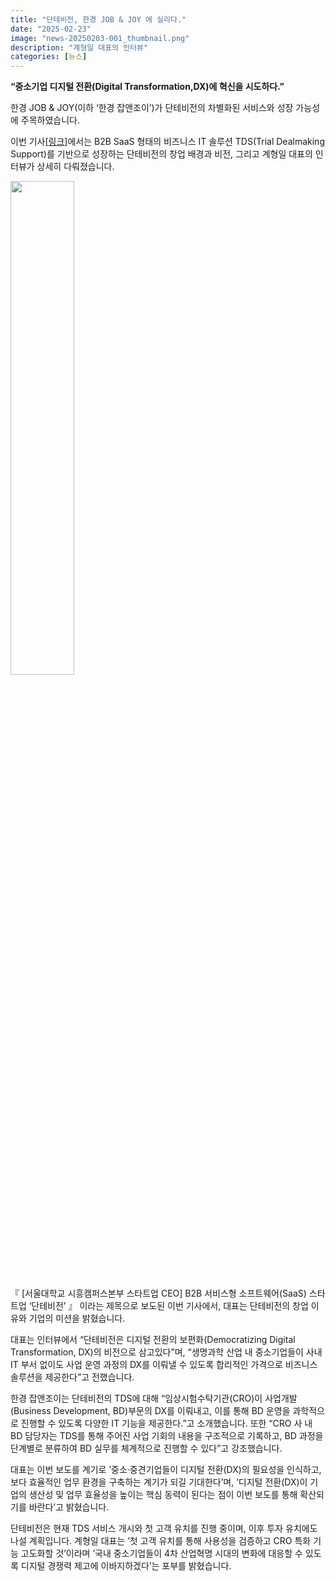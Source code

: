 ```yaml
---
title: "단테비전, 한경 JOB & JOY 에 실리다."
date: "2025-02-23"
image: "news-20250203-001_thumbnail.png"
description: "계형일 대표의 인터뷰"
categories: [뉴스]
---
```


:::{.news-body}

**“중소기업 디지털 전환(Digital Transformation,DX)에 혁신을 시도하다.”**

한경 JOB & JOY(이하 ‘한경 잡앤조이’)가 단테비전의 차별화된 서비스와 성장 가능성에 주목하였습니다.

이번 기사[[링크](https://magazine.hankyung.com/job-joy/article/202501206004d){target="_blank"}]에서는 B2B SaaS 형태의 비즈니스 IT 솔루션 TDS(Trial Dealmaking Support)를 기반으로 성장하는 단테비전의 창업 배경과 비전, 그리고 계형일 대표의 인터뷰가 상세히 다뤄졌습니다.

::::{.container-fluid .text-center .mt-5 .mb-5 .d-none .d-lg-block}
![](news-20250203-001_image.jpg){.img-fluid .rounded width="45%"}
::::

『 [서울대학교 시흥캠퍼스본부 스타트업 CEO] B2B 서비스형 소프트웨어(SaaS) 스타트업 ‘단테비전’ 』 이라는 제목으로 보도된 이번 기사에서, 대표는 단테비전의 창업 이유와 기업의 미션을 밝혔습니다.

대표는 인터뷰에서 “단테비전은 디지털 전환의 보편화(Democratizing Digital Transformation, DX)의 비전으로 삼고있다”며, “생명과학 산업 내 중소기업들이 사내 IT 부서 없이도 사업 운영 과정의 DX를 이뤄낼 수 있도록 합리적인 가격으로 비즈니스 솔루션을 제공한다”고 전했습니다.

한경 잡앤조이는 단테비전의 TDS에 대해 “임상시험수탁기관(CRO)이 사업개발(Business Development, BD)부문의 DX를 이뤄내고, 이를 통해 BD 운영을 과학적으로 진행할 수 있도록 다양한 IT 기능을 제공한다.”고 소개했습니다. 또한 “CRO 사 내 BD 담당자는 TDS를 통해 주어진 사업 기회의 내용을 구조적으로 기록하고, BD 과정을 단계별로 분류하여 BD 실무를 체계적으로 진행할 수 있다”고 강조했습니다.

대표는 이번 보도를 계기로 ‘중소·중견기업들이 디지털 전환(DX)의 필요성을 인식하고, 보다 효율적인 업무 환경을 구축하는 계기가 되길 기대한다’며, ‘디지털 전환(DX)이 기업의 생산성 및 업무 효율성을 높이는 핵심 동력이 된다는 점이 이번 보도를 통해 확산되기를 바란다’고 밝혔습니다.

단테비전은 현재 TDS 서비스 개시와 첫 고객 유치를 진행 중이며, 이후 투자 유치에도 나설 계획입니다. 계형일 대표는 ‘첫 고객 유치를 통해 사용성을 검증하고 CRO 특화 기능 고도화할 것’이라며 ‘국내 중소기업들이 4차 산업혁명 시대의 변화에 대응할 수 있도록 디지털 경쟁력 제고에 이바지하겠다’는 포부를 밝혔습니다.



:::
